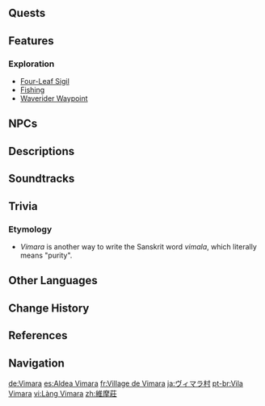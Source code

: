 {{Location Infobox
|image        = Vimara Village.png
|type         = Subarea
|region       = Sumeru
|subregion    = Dharma Forest
|area         = Ardravi Valley
}}
{{Location Intro|description=<p>Vimara Village is a small, tranquil fishing town on the river between [[Sumeru City]] and [[Port Ormos]], and many caravans pass through the village while traveling between the two.<ref>{{Ref/NPC|Bahram}}</ref></p>}}

==Quests==
{{Quests by Category List|heo=1}}

==Features==
===Exploration===
* [[Four-Leaf Sigil]]
* [[Fishing Point|Fishing]]
* [[Waverider Waypoint]]
<!--
===Local Specialties===
* {{Item|}}
-->
==NPCs==
{{column|2|
* [[Alphonso]]
* [[Amadhiah]]
* [[Arezo]]
* [[Aurelius]] &mdash; Hunter
* [[Bahram]] &mdash; Merchant
* [[Banka]]
* [[Iosaphat]]
* [[Iotham]]
* [[Jehiet]]
* [[Kavus]]
* [[Kumar]] (Daytime)
* [[Kurash]]
* [[Nabati]] &mdash; Researcher
* [[Sudabeh]]
* [[Yuewen]] &mdash; Merchant
* [[Zadith]] &mdash; Student
}}

==Descriptions==
{{Description|There is nothing to Vimara Village apart from a tranquil life. Come, exhausted traveler, rest here awhile.|Viewpoint, [[The Village by the River]]}}

==Soundtracks==
{{Soundtracks by Category Table|type=location}}

==Trivia==
===Etymology===
* ''Vimara'' is another way to write the Sanskrit word ''vimala'', which literally means "purity".

==Other Languages==
{{Other Languages
|en      = Vimara Village
|zhs     = 维摩庄
|zhs_rm  = Wéimó-zhuāng
|zht     = 維摩莊
|zht_rm  = Wéimó-zhuāng
|zh_tl   = 
|ja      = ヴィマラ{{Rubi|村|むら}}
|ja_rm   = Vimara-mura<ref>[[Map]], Label: Vimara Village (Japanese)</ref>
|ja_tl   = Vimara Village
|ko      = 비마라 마을
|ko_tl   = Vimara Village
|es      = Aldea Vimara
|es_tl   = Vimara Village
|fr      = Village de Vimara
|fr_tl   = Vimara Village
|ru      = Деревня Вимара
|ru_tl   = Vimara Village
|th      = Vimara Village
|vi      = Làng Vimara
|vi_tl   = Vimara Village
|de      = Vimara
|id      = Vimara Village
|pt      = Vila Vimara
|pt_tl   = Vimara Village
|tr      = Vimara Köyü
|tr_tl   = Vimara Village
|it      = Villaggio di Vimara
|it_tl   = Vimara Village
}}

==Change History==
{{Change History|3.0}}

==References==
{{Reflist}}

==Navigation==
{{Area Navbox|Sumeru}}

[[de:Vimara]]
[[es:Aldea Vimara]]
[[fr:Village de Vimara]]
[[ja:ヴィマラ村]]
[[pt-br:Vila Vimara]]
[[vi:Làng Vimara]]
[[zh:維摩莊]]
